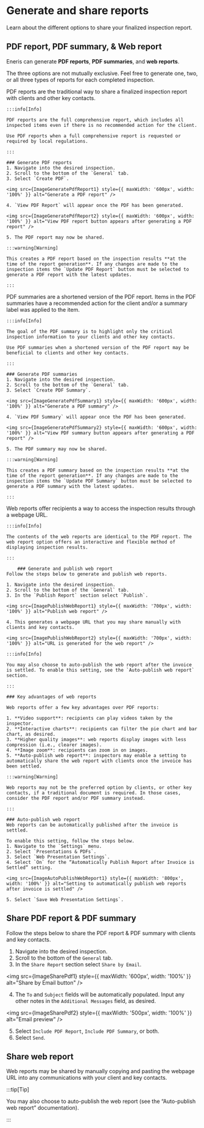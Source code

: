 
# Generate and share reports

Learn about the different options to share your finalized inspection report.

## PDF report, PDF summary, & Web report

Eneris can generate **PDF reports**, **PDF summaries**, and **web reports**.

The three options are not mutually exclusive. Feel free to generate one, two, or all three types of reports for each completed inspection.


<Tabs>
  <TabItem value="PDF report" label="PDF report" default>
    PDF reports are the traditional way to share a finalized inspection report with clients and other key contacts.

    :::info[Info]

    PDF reports are the full comprehensive report, which includes all inspected items even if there is no recommended action for the client.

    Use PDF reports when a full comprehensive report is requested or required by local regulations.

    :::

    ### Generate PDF reports
    1. Navigate into the desired inspection.
    2. Scroll to the bottom of the `General` tab.
    3. Select `Create PDF`.

    <img src={ImageGeneratePdfReport1} style={{ maxWidth: '600px', width: '100%' }} alt="Generate a PDF report" />

    4. `View PDF Report` will appear once the PDF has been generated.

    <img src={ImageGeneratePdfReport2} style={{ maxWidth: '600px', width: '100%' }} alt="View PDF report button appears after generating a PDF report" />

    5. The PDF report may now be shared.

    :::warning[Warning]

    This creates a PDF report based on the inspection results **at the time of the report generation**. If any changes are made to the inspection items the `Update PDF Report` button must be selected to generate a PDF report with the latest updates.

    :::

  </TabItem>

 <TabItem value="PDF summary" label="PDF summary">
    PDF summaries are a shortened version of the PDF report. Items in the PDF summaries have a recommended action for the client and/or a summary label was applied to the item.

    :::info[Info]

    The goal of the PDF summary is to highlight only the critical inspection information to your clients and other key contacts.

    Use PDF summaries when a shortened version of the PDF report may be beneficial to clients and other key contacts.

    :::

    ### Generate PDF summaries
    1. Navigate into the desired inspection.
    2. Scroll to the bottom of the `General` tab.
    3. Select `Create PDF Summary`.

    <img src={ImageGeneratePdfSummary1} style={{ maxWidth: '600px', width: '100%' }} alt="Generate a PDF summary" />

    4. `View PDF Summary` will appear once the PDF has been generated.

    <img src={ImageGeneratePdfSummary2} style={{ maxWidth: '600px', width: '100%' }} alt="View PDF summary button appears after generating a PDF report" />

    5. The PDF summary may now be shared.

    :::warning[Warning]

    This creates a PDF summary based on the inspection results **at the time of the report generation**. If any changes are made to the inspection items the `Update PDF Summary` button must be selected to generate a PDF summary with the latest updates.

    :::
  </TabItem>

  <TabItem value="Web report" label="Web report">
    Web reports offer recipients a way to access the inspection results through a webpage URL.

    :::info[Info]

    The contents of the web reports are identical to the PDF report. The web report option offers an interactive and flexible method of displaying inspection results.

    :::

        ### Generate and publish web report
    Follow the steps below to generate and publish web reports.

    1. Navigate into the desired inspection.
    2. Scroll to the bottom of the `General` tab.
    3. In the `Publish Report` section select `Publish`.

    <img src={ImagePublishWebReport1} style={{ maxWidth: '700px', width: '100%' }} alt="Publish web report" />

    4. This generates a webpage URL that you may share manually with clients and key contacts.

    <img src={ImagePublishWebReport2} style={{ maxWidth: '700px', width: '100%' }} alt="URL is generated for the web report" />

    :::info[Info]

    You may also choose to auto-publish the web report after the invoice is settled. To enable this setting, see the `Auto-publish web report` section.

    :::

    ### Key advantages of web reports

    Web reports offer a few key advantages over PDF reports:

    1. **Video support**: recipients can play videos taken by the inspector.
    2. **Interactive charts**: recipients can filter the pie chart and bar chart, as desired.
    3. **Higher quality images**: web reports display images with less compression (i.e., clearer images).
    4. **Image zoom**: recipients can zoom in on images.
    5. **Auto-publish web report**: inspectors may enable a setting to automatically share the web report with clients once the invoice has been settled.

    :::warning[Warning]

    Web reports may not be the preferred option by clients, or other key contacts, if a traditional document is required. In those cases, consider the PDF report and/or PDF summary instead.

    :::

    ### Auto-publish web report
    Web reports can be automatically published after the invoice is settled.

    To enable this setting, follow the steps below.
    1. Navigate to the `Settings` menu.
    2. Select `Presentations & PDFs`.
    3. Select `Web Presentation Settings`.
    4. Select `On` for the “Automatically Publish Report after Invoice is Settled” setting.

    <img src={ImageAutoPublishWebReport1} style={{ maxWidth: '800px', width: '100%' }} alt="Setting to automatically publish web reports after invoice is settled" />

    5. Select `Save Web Presentation Settings`.
  </TabItem>
</Tabs>

## Share PDF report & PDF summary
Follow the steps below to share the PDF report & PDF summary with clients and key contacts.

1. Navigate into the desired inspection.
2. Scroll to the bottom of the `General` tab.
3. In the `Share Report` section select `Share by Email`.

<img src={ImageSharePdf1} style={{ maxWidth: '600px', width: '100%' }} alt="Share by Email button" />

4. The `To` and `Subject` fields will be automatically populated. Input any other notes in the `Additional Messages` field, as desired.

<img src={ImageSharePdf2} style={{ maxWidth: '500px', width: '100%' }} alt="Email preview" />

5. Select `Include PDF Report`, `Include PDF Summary`, or both.
6. Select `Send`.

## Share web report
Web reports may be shared by manually copying and pasting the webpage URL into any communications with your client and key contacts.

:::tip[Tip]

You may also choose to auto-publish the web report (see the “Auto-publish web report” documentation).

:::